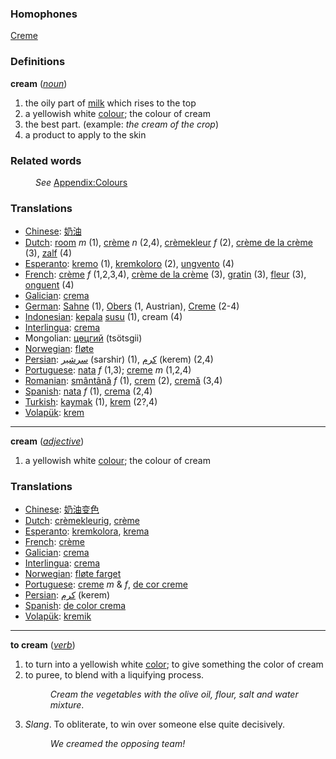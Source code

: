 ===Homophones===
[[Creme]]

===Definitions===
;'''cream''' (''[[noun]]'')
#the oily part of [[milk]] which rises to the top
#a yellowish white [[color|colour]]; the colour of cream
#the best part. (example: ''the cream of the crop'')
#a product to apply to the skin

===Related words===
:''See'' [[Wiktionary_Appendix:Colours|Appendix:Colours]]

=== Translations ===
*[[Chinese]]: [[奶油]]
*[[Dutch]]: [[room]] ''m'' (1), [[crème]] ''n'' (2,4), [[crèmekleur]] ''f'' (2), [[crème de la crème]] (3), [[zalf]] (4)
*[[Esperanto]]: [[kremo]] (1), [[kremkoloro]] (2), [[ungvento]] (4)
*[[French]]: [[crème]] ''f'' (1,2,3,4), [[crème de la crème]] (3), [[gratin]] (3), [[fleur]] (3), [[onguent]] (4)
*[[Galician]]: [[crema]]
*[[German]]: [[Sahne]] (1), [[Obers]] (1, Austrian), [[Creme]] (2-4)
*[[Indonesian]]: [[kepala]] [[susu]] (1), cream (4)
*[[Interlingua]]: [[crema]]
*Mongolian: [[цөцгий]] (tsötsgii)
*[[Norwegian]]: [[fløte]]
*[[Persian]]: [[سرشیر]]  (sarshir) (1), [[كرم]] (kerem) (2,4)
*[[Portuguese]]: [[nata]] ''f'' (1,3); [[creme]] ''m'' (1,2,4)
*[[Romanian]]: [[smântână]] ''f'' (1), [[crem]] (2), [[cremă]] (3,4)
*[[Spanish]]: [[nata]] ''f'' (1), [[crema]] (2,4)
*[[Turkish]]: [[kaymak]] (1), [[krem]] (2?,4)
*[[Volapük]]: [[krem]]

----

;'''cream''' (''[[adjective]]'')
#a yellowish white [[color|colour]]; the colour of cream

=== Translations ===
*[[Chinese]]: [[奶油变色]]
*[[Dutch]]: [[crèmekleurig]], [[crème]]
*[[Esperanto]]: [[kremkolora]], [[krema]]
*[[French]]: [[crème]]
*[[Galician]]: [[crema]]
*[[Interlingua]]: [[crema]]
*[[Norwegian]]: [[fløte farget]]
*[[Portuguese]]: [[creme]] ''m'' & ''f'', [[de cor creme]]
*[[Persian]]: [[كرم]]  (kerem)
*[[Spanish]]: [[de color crema]]
*[[Volapük]]: [[kremik]]

----

;'''to cream''' (''[[verb]]'')
#to turn into a yellowish white [[color]]; to give something the color of cream
#to puree, to blend with a liquifying process.
#:''Cream the vegetables with the olive oil, flour, salt and water mixture''.
#''Slang''. To obliterate, to win over someone else quite decisively.
#:''We creamed the opposing team!''